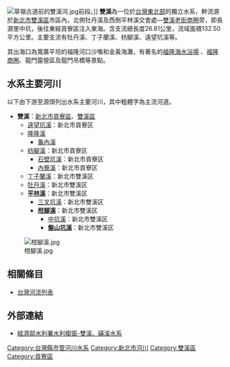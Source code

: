 {{Unreferenced|time=2020-04-28T23:56:16+00:00}}
{{提示|外雙溪|內雙溪}}
{{Infobox river
| river_name = 雙溪
| native_name =
| other_name =
| etymology =
| image_name =
| image_size =
| caption    = 
| origin     = 雙溪區中坑
| mouth      = 貢寮區福隆
| progression = 太平洋東海
| basin_countries =
| location   =
| length     = {{convert|26.81|km|}}
| elevation  =
| mouth_elevation =
| discharge  =
| watershed  = {{convert|132.50|km2|}}
| left_tribs =
| right_tribs =
}}
[[File:草嶺古道前的雙溪河.jpg|thumb]]前段。]]
'''雙溪'''為一位於[[台灣|台灣]][[北台灣|東北部]]的獨立水系，幹流源於[[新北市|新北市]][[雙溪區|雙溪區]]市區內，北側牡丹溪及西側平林溪交會處—[[雙溪商圈|雙溪老街商圈]]旁，即長源里中坑，後往東經貢寮區注入東海。含支流總長度26.81公里，流域面積132.50平方公里。主要支流有牡丹溪、丁子蘭溪、枋腳溪、遠望坑溪等。

其出海口為寬廣平坦的福隆河口沙嘴和金黃海灘，有著名的[[福隆海水浴場|福隆海水浴場]]
、[[貢寮福隆商圈|福隆商圈]]、龍門露營區及龍門吊橋等景點。

==水系主要河川==
以下由下游至源頭列出水系主要河川，其中粗體字為主流河道。
*'''雙溪'''：[[新北市|新北市]][[貢寮區|貢寮區]]、[[雙溪區|雙溪區]]
**[[遠望坑溪|遠望坑溪]]：新北市貢寮区
** [[隆隆溪|隆隆溪]]
*** [[龜內溪|龜內溪]]
**[[枋腳溪|枋腳溪]]：新北市貢寮区
***[[石壁坑溪|石壁坑溪]]：新北市貢寮区
***[[內寮溪|內寮溪]]：新北市貢寮区
**[[丁子蘭溪|丁子蘭溪]]：新北市雙溪区
**[[牡丹溪_(新北市)|牡丹溪]]：新北市雙溪区
**'''[[平林溪|平林溪]]'''：新北市雙溪区
***[[三叉坑溪|三叉坑溪]]：新北市雙溪区
***'''[[柑腳溪|柑腳溪]]'''：新北市雙溪区
****[[中坑溪|中坑溪]]：新北市雙溪区
****'''[[盤山坑溪|盤山坑溪]]'''：新北市雙溪区
[[File:柑腳溪.jpg|thumb]]
==相關條目==
*[[台灣河流列表|台灣河流列表]]

==外部連結==
*[https://web.archive.org/web/20160701163319/http://www.wra.gov.tw/ct.asp?xItem=14322&CtNode=4379 經濟部水利署水利櫥窗-雙溪、磺溪水系]

{{台灣河流}}

[[Category:台灣縣市管河川水系|Category:台灣縣市管河川水系]]
[[Category:新北市河川|Category:新北市河川]]
[[Category:雙溪區|Category:雙溪區]]
[[Category:貢寮區|Category:貢寮區]]